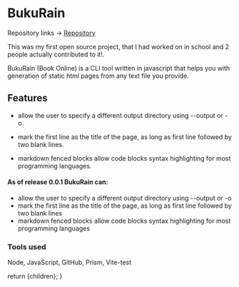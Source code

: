 
# BukuRain

Repository links -> [Repository](https://github.com/pbelokon/BukuRain)

This was my first open source project, that I had worked on in school
and 2 people actually contributed to it!.

BukuRain (Book Online) is a CLI tool written in javascript that helps you with generation of static html pages from any text file you provide.

## Features

- allow the user to specify a different output directory using --output or -o.

- mark the first line as the title of the page, as long as first line followed by two blank lines.

- markdown fenced blocks allow code blocks syntax highlighting for most programming languages.

#### As of release 0.0.1 BukuRain can:

- allow the user to specify a different output directory using --output or -o
- mark the first line as the title of the page, as long as first line followed by two blank lines
- markdown fenced blocks allow code blocks syntax highlighting for most programming languages

### Tools used

Node, JavaScript, GitHub, Prism, Vite-test

  return <MdxLayout>{children}</MdxLayout>;
}
